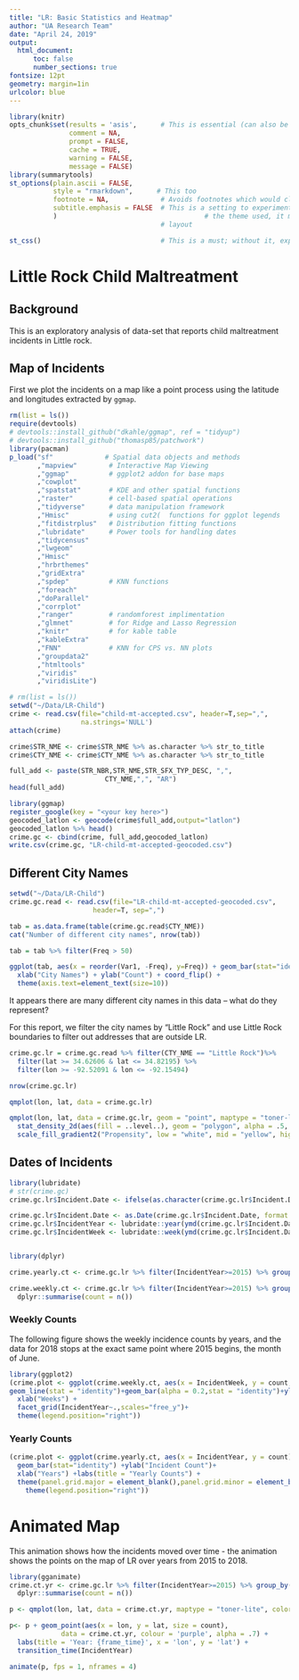 ```yaml
---
title: "LR: Basic Statistics and Heatmap"
author: "UA Research Team"
date: "April 24, 2019"
output: 
  html_document:
      toc: false
      number_sections: true
fontsize: 12pt
geometry: margin=1in
urlcolor: blue
---
```


```r
library(knitr)
opts_chunk$set(results = 'asis',      # This is essential (can also be set at the chunk-level)
               comment = NA,
               prompt = FALSE,
               cache = TRUE,
               warning = FALSE,
               message = FALSE)
library(summarytools)
st_options(plain.ascii = FALSE,      
           style = "rmarkdown",      # This too
           footnote = NA,             # Avoids footnotes which would clutter the results
           subtitle.emphasis = FALSE  # This is a setting to experiment with - according to 
           )                                     # the theme used, it might improve the headings'
                                      # layout
```

```r
st_css()                              # This is a must; without it, expect odd layout,
```  

# Little Rock Child Maltreatment

## Background

This is an exploratory analysis of data-set that reports child maltreatment incidents in Little rock. 

## Map of Incidents 

First we plot the incidents on a map like a point process using the latitude and longitudes extracted by `ggmap`.

```r
rm(list = ls())
require(devtools)
# devtools::install_github("dkahle/ggmap", ref = "tidyup")
# devtools::install_github("thomasp85/patchwork")
library(pacman)
p_load("sf"             # Spatial data objects and methods
       ,"mapview"        # Interactive Map Viewing
       ,"ggmap"          # ggplot2 addon for base maps
       ,"cowplot" 
       ,"spatstat"       # KDE and other spatial functions
       ,"raster"         # cell-based spatial operations
       ,"tidyverse"      # data manipulation framework
       ,"Hmisc"          # using cut2(  functions for ggplot legends
       ,"fitdistrplus"   # Distribution fitting functions
       ,"lubridate"      # Power tools for handling dates
       ,"tidycensus" 
       ,"lwgeom" 
       ,"Hmisc" 
       ,"hrbrthemes" 
       ,"gridExtra" 
       ,"spdep"          # KNN functions
       ,"foreach" 
       ,"doParallel" 
       ,"corrplot" 
       ,"ranger"         # randomforest implimentation      
       ,"glmnet"         # for Ridge and Lasso Regression
       ,"knitr"          # for kable table
       ,"kableExtra" 
       ,"FNN"            # KNN for CPS vs. NN plots
       ,"groupdata2" 
       ,"htmltools" 
       ,"viridis" 
       ,"viridisLite")
```

```R
# rm(list = ls())
setwd("~/Data/LR-Child")
crime <- read.csv(file="child-mt-accepted.csv", header=T,sep=",",
                  na.strings='NULL')
attach(crime)

crime$STR_NME <- crime$STR_NME %>% as.character %>% str_to_title 
crime$CTY_NME <- crime$CTY_NME %>% as.character %>% str_to_title

full_add <- paste(STR_NBR,STR_NME,STR_SFX_TYP_DESC, ",", 
                        CTY_NME,",", "AR")
head(full_add)
```

```r
library(ggmap)
register_google(key = "<your key here>")
geocoded_latlon <- geocode(crime$full_add,output="latlon")
geocoded_latlon %>% head()
crime.gc <- cbind(crime, full_add,geocoded_latlon)
write.csv(crime.gc, "LR-child-mt-accepted-geocoded.csv")
```

## Different City Names 

```r
setwd("~/Data/LR-Child")
crime.gc.read <- read.csv(file="LR-child-mt-accepted-geocoded.csv",
                     header=T, sep=",")

tab = as.data.frame(table(crime.gc.read$CTY_NME))
cat("Number of different city names", nrow(tab))

tab = tab %>% filter(Freq > 50)

ggplot(tab, aes(x = reorder(Var1, -Freq), y=Freq)) + geom_bar(stat="identity") +
  xlab("City Names") + ylab("Count") + coord_flip() +
  theme(axis.text=element_text(size=10))
```

It appears there are many different city names in this data -- what do they represent?

For this report, we filter the city names by "Little Rock" and use Little Rock boundaries to filter out addresses that are outside LR. 

```r
crime.gc.lr = crime.gc.read %>% filter(CTY_NME == "Little Rock")%>% 
  filter(lat >= 34.62606 & lat <= 34.82195) %>% 
  filter(lon >= -92.52091 & lon <= -92.15494)

nrow(crime.gc.lr)

qmplot(lon, lat, data = crime.gc.lr)

qmplot(lon, lat, data = crime.gc.lr, geom = "point", maptype = "toner-lite", darken = .5, color = I("red"), legend = "topleft") +
  stat_density_2d(aes(fill = ..level..), geom = "polygon", alpha = .5, color = NA) +
  scale_fill_gradient2("Propensity", low = "white", mid = "yellow", high = "red", midpoint = 60)
```

## Dates of Incidents

```r
library(lubridate)
# str(crime.gc)
crime.gc.lr$Incident.Date <- ifelse(as.character(crime.gc.lr$Incident.Date) == "",as.character(crime.gc.lr$Referral.Date),as.character(crime.gc.lr$Incident.Date))

crime.gc.lr$Incident.Date <- as.Date(crime.gc.lr$Incident.Date, format = "%m/%d/%Y" )
crime.gc.lr$IncidentYear <- lubridate::year(ymd(crime.gc.lr$Incident.Date))
crime.gc.lr$IncidentWeek <- lubridate::week(ymd(crime.gc.lr$Incident.Date))


library(dplyr)

crime.yearly.ct <- crime.gc.lr %>% filter(IncidentYear>=2015) %>% group_by(IncidentYear) %>% dplyr::summarise(count = n()) 

crime.weekly.ct <- crime.gc.lr %>% filter(IncidentYear>=2015) %>% group_by(IncidentYear, IncidentWeek ) %>%
  dplyr::summarise(count = n())

```

### Weekly Counts 

The following figure shows the weekly incidence counts by years, and the data for 2018 stops at the exact same point where 2015 begins, the month of June. 

```R
library(ggplot2)
(crime.plot <- ggplot(crime.weekly.ct, aes(x = IncidentWeek, y = count, group = as.factor(IncidentYear), colour = as.factor(IncidentYear)))+
geom_line(stat = "identity")+geom_bar(alpha = 0.2,stat = "identity")+ylab("Incident Count")+
  xlab("Weeks") +
  facet_grid(IncidentYear~.,scales="free_y")+
  theme(legend.position="right"))
```


### Yearly Counts 


```r
(crime.plot <- ggplot(crime.yearly.ct, aes(x = IncidentYear, y = count))+
  geom_bar(stat="identity") +ylab("Incident Count")+
  xlab("Years") +labs(title = "Yearly Counts") +
  theme(panel.grid.major = element_blank(),panel.grid.minor = element_blank(), axis.line = element_line(colour = "black"))+
    theme(legend.position="right"))
```


# Animated Map 

This animation shows how the incidents moved over time - the animation shows the points on the map of LR over years from 2015 to 2018.  


```R
library(gganimate)
crime.ct.yr <- crime.gc.lr %>% filter(IncidentYear>=2015) %>% group_by(lon, lat, IncidentYear) %>% 
  dplyr::summarise(count = n()) 

p <- qmplot(lon, lat, data = crime.ct.yr, maptype = "toner-lite", color = I("red"))

p<- p + geom_point(aes(x = lon, y = lat, size = count),
             data = crime.ct.yr, colour = 'purple', alpha = .7) +
  labs(title = 'Year: {frame_time}', x = 'lon', y = 'lat') +
  transition_time(IncidentYear) 

animate(p, fps = 1, nframes = 4)
```


